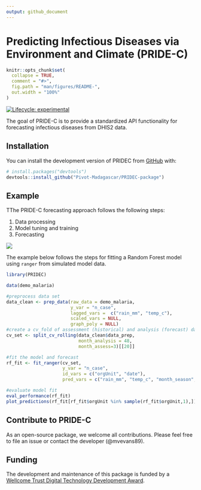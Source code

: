 ```yaml
---
output: github_document
---
```


# Predicting Infectious Diseases via Environment and Climate (PRIDE-C)

<!-- README.md is generated from README.Rmd. Please edit that file -->

```r
knitr::opts_chunk$set(
  collapse = TRUE,
  comment = "#>",
  fig.path = "man/figures/README-",
  out.width = "100%"
)
```

<!-- badges: start -->
[![Lifecycle: experimental](https://img.shields.io/badge/lifecycle-experimental-orange.svg)](https://lifecycle.r-lib.org/articles/stages.html#experimental)
<!-- badges: end -->

The goal of PRIDE-C is to provide a standardized API functionality for forecasting infectious diseases from DHIS2 data.


## Installation

You can install the development version of PRIDEC from [GitHub](https://github.com/) with:

``` r
# install.packages("devtools")
devtools::install_github("Pivot-Madagascar/PRIDEC-package")
```

## Example

TThe PRIDE-C forecasting approach follows the following steps:

1. Data processing
2. Model tuning and training
3. Forecasting

![](man/figures/API-workflow.png)

The example below follows the steps for fitting a Random Forest model using `ranger` from simulated model data.

```r
library(PRIDEC)

data(demo_malaria)

#preprocess data set
data_clean <- prep_data(raw_data = demo_malaria,
                        y_var = "n_case",
                        lagged_vars =  c("rain_mm", "temp_c"),
                        scaled_vars = NULL,
                        graph_poly = NULL)
#create a cv_fold of assessment (historical) and analysis (forecast) data
cv_set <- split_cv_rolling(data_clean$data_prep, 
                           month_analysis = 48, 
                           month_assess=3)[[20]]

#fit the model and forecast
rf_fit <- fit_ranger(cv_set, 
                     y_var = "n_case",
                     id_vars = c("orgUnit", "date"),
                     pred_vars = c("rain_mm", "temp_c", "month_season", "orgUnit"))

#evaluate model fit
eval_performance(rf_fit)
plot_predictions(rf_fit[rf_fit$orgUnit %in% sample(rf_fit$orgUnit,1),])

```

## Contribute to PRIDE-C

As an open-source package, we welcome all contributions. Please feel free to file an issue or contact the developer (@mvevans89).

## Funding

The development and maintenance of this package is funded by a [Wellcome Trust Digital Technology Development Award](https://wellcome.org/grant-funding/schemes/digital-technology-development-awards-climate-sensitive-infectious-disease).
